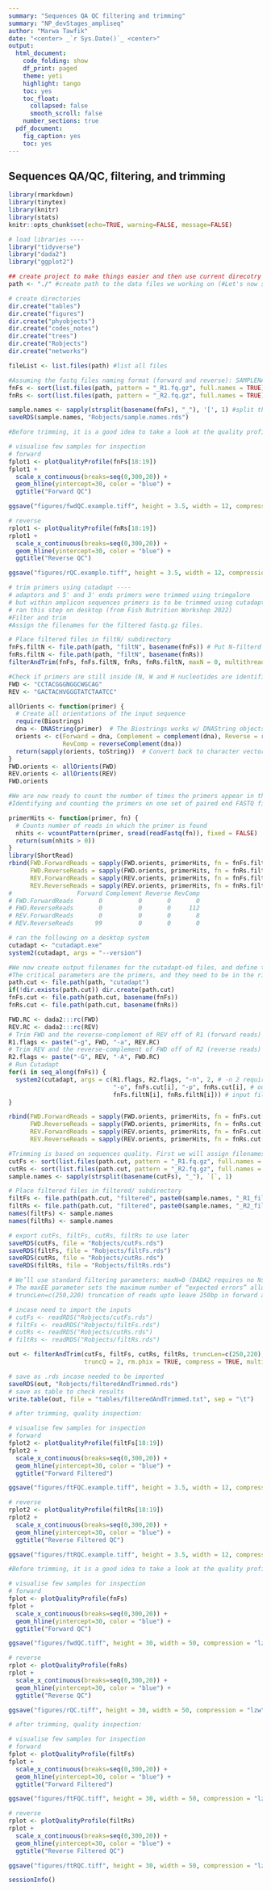 ```yaml
---
summary: "Sequences QA QC filtering and trimming"
summary: "NP_devStages_ampliseq"
author: "Marwa Tawfik"
date: "<center> _`r Sys.Date()`_ <center>"
output:
  html_document:
    code_folding: show
    df_print: paged
    theme: yeti
    highlight: tango
    toc: yes
    toc_float:
      collapsed: false
      smooth_scroll: false
    number_sections: true
  pdf_document:
    fig_caption: yes
    toc: yes
---
```


## Sequences QA/QC, filtering, and trimming

```r
library(rmarkdown)
library(tinytex)
library(knitr)
library(stats)
knitr::opts_chunk$set(echo=TRUE, warning=FALSE, message=FALSE)
```

```r
# load libraries ----
library("tidyverse")
library("dada2") 
library("ggplot2")

## create project to make things easier and then use current direcotry ./ as your path
path <- "./" #create path to the data files we working on (#Let's now set the input directory, where the demultiplexed per-sample fastq files reside) 

# create directories 
dir.create("tables")
dir.create("figures")
dir.create("phyobjects")
dir.create("codes_notes")
dir.create("trees")
dir.create("Robjects")
dir.create("networks")

fileList <- list.files(path) #list all files 

#Assuming the fastq files naming format (forward and reverse): SAMPLENAME_R1.fq.gz and SAMPLENAME_R2.fq.gz we can proceed as follows to group the forward and reverse filenames together:
fnFs <- sort(list.files(path, pattern = "_R1.fq.gz", full.names = TRUE)) #create a sorted list of vector for forward reads 
fnRs <- sort(list.files(path, pattern = "_R2.fq.gz", full.names = TRUE)) #create a sorted list of vector for reverse reads 

sample.names <- sapply(strsplit(basename(fnFs), "_"), '[', 1) #split the first part before _ and store that to sample.names vector
saveRDS(sample.names, "Robjects/sample.names.rds")
```

```r
#Before trimming, it is a good idea to take a look at the quality profile of my data:

# visualise few samples for inspection
# forward 
fplot1 <- plotQualityProfile(fnFs[18:19])
fplot1 +
  scale_x_continuous(breaks=seq(0,300,20)) +
  geom_hline(yintercept=30, color = "blue") +
  ggtitle("Forward QC")

ggsave("figures/fwdQC.example.tiff", height = 3.5, width = 12, compression = "lzw", scale = 0.8)

```

```r
# reverse 
rplot1 <- plotQualityProfile(fnRs[18:19])
rplot1 +
  scale_x_continuous(breaks=seq(0,300,20)) +
  geom_hline(yintercept=30, color = "blue") +
  ggtitle("Reverse QC")

ggsave("figures/rQC.example.tiff", height = 3.5, width = 12, compression = "lzw", scale = 0.8)

```

```r
# trim primers using cutadapt ----
# adaptors and 5' and 3' ends primers were trimmed using trimgalore 
# but within amplicon sequences primers is to be trimmed using cutadapt as follow
# ran this step on desktop (from Fish Nutrition Workshop 2022)
#Filter and trim
#Assign the filenames for the filtered fastq.gz files.

# Place filtered files in filtN/ subdirectory
fnFs.filtN <- file.path(path, "filtN", basename(fnFs)) # Put N-filterd files in filtN/ subdirectory
fnRs.filtN <- file.path(path, "filtN", basename(fnRs))
filterAndTrim(fnFs, fnFs.filtN, fnRs, fnRs.filtN, maxN = 0, multithread = TRUE)

#Check if primers are still inside (N, W and H nucleotides are identified by cutadapt)
FWD <- "CCTACGGGNGGCWGCAG"  
REV <- "GACTACHVGGGTATCTAATCC"

allOrients <- function(primer) {
  # Create all orientations of the input sequence
  require(Biostrings)
  dna <- DNAString(primer)  # The Biostrings works w/ DNAString objects rather than character vectors
  orients <- c(Forward = dna, Complement = complement(dna), Reverse = reverse(dna), 
               RevComp = reverseComplement(dna))
  return(sapply(orients, toString))  # Convert back to character vector
}
FWD.orients <- allOrients(FWD)
REV.orients <- allOrients(REV)
FWD.orients

#We are now ready to count the number of times the primers appear in the forward and reverse read, while considering all possible primer orientations. 
#Identifying and counting the primers on one set of paired end FASTQ files is sufficient, assuming all the files were created using the same library preparation, so we’ll just process the first sample.

primerHits <- function(primer, fn) {
  # Counts number of reads in which the primer is found
  nhits <- vcountPattern(primer, sread(readFastq(fn)), fixed = FALSE)
  return(sum(nhits > 0))
}
library(ShortRead)
rbind(FWD.ForwardReads = sapply(FWD.orients, primerHits, fn = fnFs.filtN[[1]]), 
      FWD.ReverseReads = sapply(FWD.orients, primerHits, fn = fnRs.filtN[[1]]), 
      REV.ForwardReads = sapply(REV.orients, primerHits, fn = fnFs.filtN[[1]]), 
      REV.ReverseReads = sapply(REV.orients, primerHits, fn = fnRs.filtN[[1]]))
#                  Forward Complement Reverse RevComp
# FWD.ForwardReads       0          0       0       0
# FWD.ReverseReads       0          0       0     112
# REV.ForwardReads       0          0       0       8
# REV.ReverseReads      99          0       0       0
```


```r
# ran the following on a desktop system 
cutadapt <- "cutadapt.exe"
system2(cutadapt, args = "--version") 

#We now create output filenames for the cutadapt-ed files, and define the parameters we are going to give the cutadapt command. 
#The critical parameters are the primers, and they need to be in the right orientation, i.e. the FWD primer should have been matching the forward-reads in its forward orientation, and the REV primer should have been matching the reverse-reads in its forward orientation. Warning: A lot of output will be written to the screen by cutadapt!
path.cut <- file.path(path, "cutadapt")
if(!dir.exists(path.cut)) dir.create(path.cut)
fnFs.cut <- file.path(path.cut, basename(fnFs))
fnRs.cut <- file.path(path.cut, basename(fnRs))
```


```r
FWD.RC <- dada2:::rc(FWD)
REV.RC <- dada2:::rc(REV)
# Trim FWD and the reverse-complement of REV off of R1 (forward reads)
R1.flags <- paste("-g", FWD, "-a", REV.RC) 
# Trim REV and the reverse-complement of FWD off of R2 (reverse reads)
R2.flags <- paste("-G", REV, "-A", FWD.RC) 
# Run Cutadapt
for(i in seq_along(fnFs)) {
  system2(cutadapt, args = c(R1.flags, R2.flags, "-n", 2, # -n 2 required to remove FWD and REV from reads
                             "-o", fnFs.cut[i], "-p", fnRs.cut[i], # output files
                             fnFs.filtN[i], fnRs.filtN[i])) # input files
}

rbind(FWD.ForwardReads = sapply(FWD.orients, primerHits, fn = fnFs.cut[[1]]), 
      FWD.ReverseReads = sapply(FWD.orients, primerHits, fn = fnRs.cut[[1]]), 
      REV.ForwardReads = sapply(REV.orients, primerHits, fn = fnFs.cut[[1]]), 
      REV.ReverseReads = sapply(REV.orients, primerHits, fn = fnRs.cut[[1]]))

#Trimming is based on sequences quality. First we will assign filenames for the trimmed sequences:
cutFs <- sort(list.files(path.cut, pattern = "_R1.fq.gz", full.names = TRUE))
cutRs <- sort(list.files(path.cut, pattern = "_R2.fq.gz", full.names = TRUE))
sample.names <- sapply(strsplit(basename(cutFs), "_"), `[`, 1)

# Place filtered files in filtered/ subdirectory
filtFs <- file.path(path.cut, "filtered", paste0(sample.names, "_R1_filt.fastq.gz"))
filtRs <- file.path(path.cut, "filtered", paste0(sample.names, "_R2_filt.fastq.gz"))
names(filtFs) <- sample.names
names(filtRs) <- sample.names

# export cutFs, filtFs, cutRs, filtRs to use later
saveRDS(cutFs, file = "Robjects/cutFs.rds")
saveRDS(filtFs, file = "Robjects/filtFs.rds")
saveRDS(cutRs, file = "Robjects/cutRs.rds")
saveRDS(filtRs, file = "Robjects/filtRs.rds")
```


```r
# We’ll use standard filtering parameters: maxN=0 (DADA2 requires no Ns), truncQ=2, rm.phix=TRUE and maxEE=2. 
# The maxEE parameter sets the maximum number of “expected errors” allowed in a read, which is a better filter than simply averaging quality scores.
# truncLen=c(250,220) truncation of reads upto leave 250bp in forward and 220bp in reverse reads

# incase need to import the inputs 
# cutFs <- readRDS("Robjects/cutFs.rds")
# filtFs <- readRDS("Robjects/filtFs.rds")
# cutRs <- readRDS("Robjects/cutRs.rds")
# filtRs <- readRDS("Robjects/filtRs.rds")

out <- filterAndTrim(cutFs, filtFs, cutRs, filtRs, truncLen=c(250,220), maxN = 0, maxEE = c(2, 2), 
                     truncQ = 2, rm.phix = TRUE, compress = TRUE, multithread = TRUE)  # on windows, set multithread = FALSE

# save as .rds incase needed to be imported 
saveRDS(out, "Robjects/filteredAndTrimmed.rds")
# save as table to check results
write.table(out, file = "tables/filteredAndTrimmed.txt", sep = "\t")
```


```r
# after trimming, quality inspection:

# visualise few samples for inspection
# forward 
fplot2 <- plotQualityProfile(filtFs[18:19])
fplot2 +
  scale_x_continuous(breaks=seq(0,300,20)) +
  geom_hline(yintercept=30, color = "blue") +
  ggtitle("Forward Filtered")

ggsave("figures/ftFQC.example.tiff", height = 3.5, width = 12, compression = "lzw", scale =0.8)
```

```r
# reverse 
rplot2 <- plotQualityProfile(filtRs[18:19])
rplot2 +
  scale_x_continuous(breaks=seq(0,300,20)) +
  geom_hline(yintercept=30, color = "blue") +
  ggtitle("Reverse Filtered QC")

ggsave("figures/ftRQC.example.tiff", height = 3.5, width = 12, compression = "lzw", scale =0.8)
```

```r
#Before trimming, it is a good idea to take a look at the quality profile of my data:

# visualise few samples for inspection
# forward 
fplot <- plotQualityProfile(fnFs)
fplot +
  scale_x_continuous(breaks=seq(0,300,20)) +
  geom_hline(yintercept=30, color = "blue") +
  ggtitle("Forward QC")

ggsave("figures/fwdQC.tiff", height = 30, width = 50, compression = "lzw", limitsize = FALSE)

```

```r
# reverse 
rplot <- plotQualityProfile(fnRs)
rplot +
  scale_x_continuous(breaks=seq(0,300,20)) +
  geom_hline(yintercept=30, color = "blue") +
  ggtitle("Reverse QC")

ggsave("figures/rQC.tiff", height = 30, width = 50, compression = "lzw", limitsize = FALSE)

```


```r
# after trimming, quality inspection:

# visualise few samples for inspection
# forward 
fplot <- plotQualityProfile(filtFs)
fplot +
  scale_x_continuous(breaks=seq(0,300,20)) +
  geom_hline(yintercept=30, color = "blue") +
  ggtitle("Forward Filtered")

ggsave("figures/ftFQC.tiff", height = 30, width = 50, compression = "lzw", limitsize = FALSE)
```

```r
# reverse 
rplot <- plotQualityProfile(filtRs)
rplot +
  scale_x_continuous(breaks=seq(0,300,20)) +
  geom_hline(yintercept=30, color = "blue") +
  ggtitle("Reverse Filtered QC")

ggsave("figures/ftRQC.tiff", height = 30, width = 50, compression = "lzw", limitsize = FALSE)
```

```r
sessionInfo()
```
